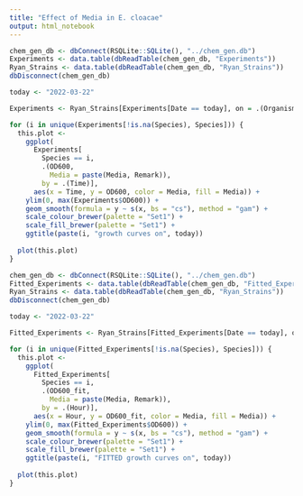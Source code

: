 ```yaml
---
title: "Effect of Media in E. cloacae"
output: html_notebook
---
```

```r
chem_gen_db <- dbConnect(RSQLite::SQLite(), "../chem_gen.db")
Experiments <- data.table(dbReadTable(chem_gen_db, "Experiments"))
Ryan_Strains <- data.table(dbReadTable(chem_gen_db, "Ryan_Strains"))
dbDisconnect(chem_gen_db)

today <- "2022-03-22"

Experiments <- Ryan_Strains[Experiments[Date == today], on = .(Organism)]

for (i in unique(Experiments[!is.na(Species), Species])) {
  this.plot <- 
    ggplot(
      Experiments[
        Species == i, 
        .(OD600,
          Media = paste(Media, Remark)), 
        by = .(Time)],
      aes(x = Time, y = OD600, color = Media, fill = Media)) +
    ylim(0, max(Experiments$OD600)) +
    geom_smooth(formula = y ~ s(x, bs = "cs"), method = "gam") +
    scale_colour_brewer(palette = "Set1") +
    scale_fill_brewer(palette = "Set1") +
    ggtitle(paste(i, "growth curves on", today))
  
  plot(this.plot)
}
```
```r
chem_gen_db <- dbConnect(RSQLite::SQLite(), "../chem_gen.db")
Fitted_Experiments <- data.table(dbReadTable(chem_gen_db, "Fitted_Experiments"))
Ryan_Strains <- data.table(dbReadTable(chem_gen_db, "Ryan_Strains"))
dbDisconnect(chem_gen_db)

today <- "2022-03-22"

Fitted_Experiments <- Ryan_Strains[Fitted_Experiments[Date == today], on = .(Organism)]

for (i in unique(Fitted_Experiments[!is.na(Species), Species])) {
  this.plot <- 
    ggplot(
      Fitted_Experiments[
        Species == i, 
        .(OD600_fit,
          Media = paste(Media, Remark)), 
        by = .(Hour)],
      aes(x = Hour, y = OD600_fit, color = Media, fill = Media)) +
    ylim(0, max(Fitted_Experiments$OD600)) +
    geom_smooth(formula = y ~ s(x, bs = "cs"), method = "gam") +
    scale_colour_brewer(palette = "Set1") +
    scale_fill_brewer(palette = "Set1") +
    ggtitle(paste(i, "FITTED growth curves on", today))
  
  plot(this.plot)
}
```
